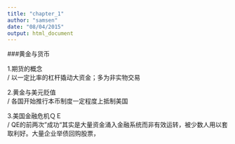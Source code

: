 ```yaml
---
title: "chapter_1"
author: "samsen"
date: "08/04/2015"
output: html_document
---
```


###黄金与货币  

1.期货的概念  
/  以一定比率的杠杆撬动大资金；多为非实物交易  

2.黄金与美元贬值  
/  各国开始推行本币制度一定程度上抵制美国  

3.美国金融危机ＱＥ  
/  QE的前两次”成功“其实是大量资金涌入金融系统而非有效运转，被少数人用以套取利好。大量企业举债回购股票，